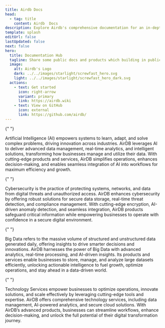 ```yaml
---
title: Airdb Docs
head:
  - tag: title
    content: Airdb  Docs
description: Explore Airdb's comprehensive documentation for an in-depth look at our premium services.
template: splash
editUrl: false
lastUpdated: false
next: false
hero:
  title: Documentation Hub
  tagline: Share some public docs and products which building in public.
  image:
    alt: Airdb's Logo
    dark: ../../images/starlight/screwfast_hero.svg
    light: ../../images/starlight/screwfast_hero_dark.svg
  actions:
    - text: Get started
      icon: right-arrow
      variant: primary
      link: https://airdb.wiki
    - text: View on GitHub
      icon: external
      link: https://github.com/airdb/
---
```



<CardGrid stagger>

{" "}

<Card title="AI" icon="document">
  Artificial Intelligence (AI) empowers systems to learn, adapt, and solve
  complex problems, driving innovation across industries. AirDB leverages AI to
  deliver advanced data management, real-time analytics, and intelligent
  solutions, transforming how businesses manage and utilize their data. With
  cutting-edge products and services, AirDB simplifies operations, enhances
  decision-making, and enables seamless integration of AI into workflows for
  maximum efficiency and growth.
</Card>

{" "}

<Card title="Cybersecurity" icon="seti:eslint">
  Cybersecurity is the practice of protecting systems, networks, and data from
  digital threats and unauthorized access. AirDB enhances cybersecurity by
  offering robust solutions for secure data storage, real-time threat detection,
  and compliance management. With cutting-edge encryption, AI-driven anomaly
  detection, and seamless integration, AirDB products safeguard critical
  information while empowering businesses to operate with confidence in a secure
  digital environment.
</Card>

{" "}

<Card title="Big Data" icon="seti:terraform">
  Big Data refers to the massive volume of structured and unstructured data
  generated daily, offering insights to drive smarter decisions and innovations.
  AirDB harnesses the power of Big Data with advanced analytics, real-time
  processing, and AI-driven insights. Its products and services enable
  businesses to store, manage, and analyze large datasets efficiently, unlocking
  actionable intelligence to fuel growth, optimize operations, and stay ahead in
  a data-driven world.
</Card>

{" "}

<Card title="Technology Services" icon="seti:puppet">
  Technology Services empower businesses to optimize operations, innovate
  solutions, and scale effectively by leveraging cutting-edge tools and
  expertise. AirDB offers comprehensive technology services, including data
  management, AI-powered analytics, and secure cloud solutions. With AirDB’s
  advanced products, businesses can streamline workflows, enhance
  decision-making, and unlock the full potential of their digital transformation
  journey.
</Card>

</CardGrid>
